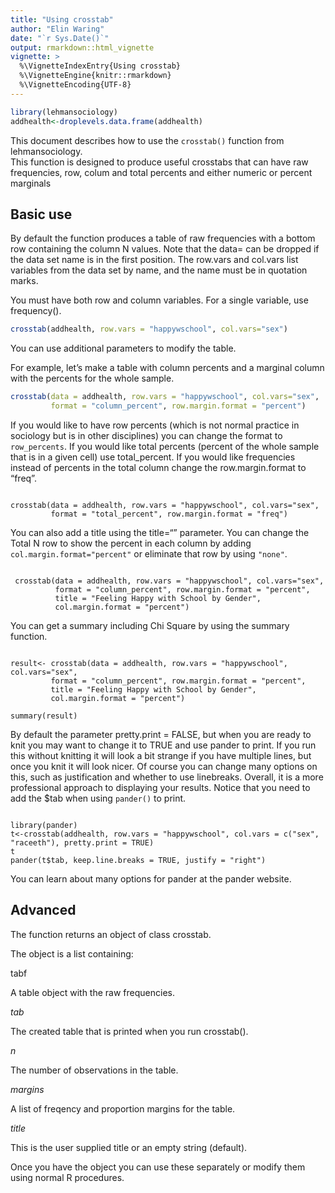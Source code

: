 ```yaml
---
title: "Using crosstab"
author: "Elin Waring"
date: "`r Sys.Date()`"
output: rmarkdown::html_vignette
vignette: >
  %\VignetteIndexEntry{Using crosstab}
  %\VignetteEngine{knitr::rmarkdown}
  %\VignetteEncoding{UTF-8}
---
```

```r
library(lehmansociology)
addhealth<-droplevels.data.frame(addhealth)
```

This document describes how to use the ` crosstab() ` function from lehmansociology.  
This function is designed to produce useful crosstabs that can have 
raw frequencies, row, colum and total percents and either numeric or 
percent marginals

## Basic use

By default the function produces a table of raw frequencies with
a bottom row containing the column N values.  Note that the 
data= can be dropped if the data set name is in the first position.
The row.vars and col.vars list variables from the data set by name, and
the name must be in quotation marks.  

You must have both row and column variables. For a single variable, 
use frequency(). 

```r

crosstab(addhealth, row.vars = "happywschool", col.vars="sex")

```

You can use additional parameters to modify the table.

For example, let's make a table with column percents and a marginal
column with the percents for the whole sample.


```r

crosstab(data = addhealth, row.vars = "happywschool", col.vars="sex",
         format = "column_percent", row.margin.format = "percent")

```

If you would like to have row percents (which is not normal practice
in sociology but is in other disciplines) you can change the format to 
` row_percents`.  If you would like total percents (percent of the whole
sample that is in a given cell) use total_percent. If you would like
frequencies instead of percents in the total column change the
row.margin.format to "freq".


```

crosstab(data = addhealth, row.vars = "happywschool", col.vars="sex",
         format = "total_percent", row.margin.format = "freq")

```

You can also add a title using the title="" parameter. You can change
the Total N row to show the percent in each column by adding 
` col.margin.format="percent" `  or eliminate that row by using ` "none" `.


```

 crosstab(data = addhealth, row.vars = "happywschool", col.vars="sex",
          format = "column_percent", row.margin.format = "percent",
          title = "Feeling Happy with School by Gender", 
          col.margin.format = "percent")

```

You can get a summary including Chi Square by using the summary function.

```

result<- crosstab(data = addhealth, row.vars = "happywschool", col.vars="sex",
         format = "column_percent", row.margin.format = "percent",
         title = "Feeling Happy with School by Gender",
         col.margin.format = "percent")

summary(result)

```

By default the parameter pretty.print = FALSE, but when you are ready to knit you may want to change it to
TRUE and use pander to print. If you run this without knitting it will look a bit strange if 
you have multiple lines, but
once you knit it will look nicer. Of course you can change many options on this, such as justification
and whether to use linebreaks. Overall, it is a more professional approach to displaying your results.
Notice that you need to add the $tab when using `pander()` to print.
```

library(pander)
t<-crosstab(addhealth, row.vars = "happywschool", col.vars = c("sex", "raceeth"), pretty.print = TRUE)
t
pander(t$tab, keep.line.breaks = TRUE, justify = "right")

```
You can learn about many options for pander at the pander website. 

## Advanced

The function returns an object of class crosstab.

The object is a list containing:  

tabf   

A table object with the raw frequencies.

*tab*  

The created table that is printed when you run crosstab().

*n*    

The number of observations in the table.
 
*margins*   

A list of freqency and proportion margins for the table.

*title*  

This is the user supplied title or an empty string (default).

Once you have the object you can use these separately or modify them 
using normal R procedures. 
